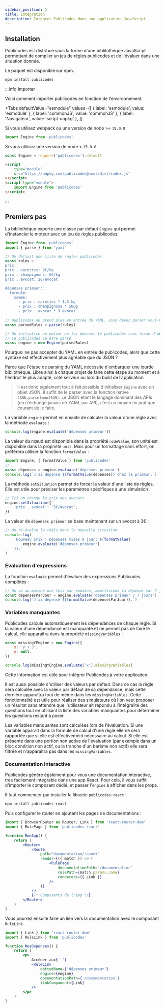 ```yaml
---
sidebar_position: 1
title: Intégration
description: Intégrer Publicodes dans une application JavaScript
---
```



## Installation

Publicodes est distribué sous la forme d'une biblitothèque
JavaScript permettant de compiler un jeu de règles
publicodes et de l'évaluer dans une situation donnée.

Le paquet est disponible sur npm.

```bash npm2yarn
npm install publicodes
```

:::info Importer

Voici comment importer publicodes en fonction de l'environnement.

<Tabs
    defaultValue="esmodule"
    values={[
    	{ label: 'esmodule', value: 'esmodule' },
    	{ label: 'commonJS', value: 'commonJS' },
    	{ label: 'Navigateur', value: 'script-unpkg' },
    ]}
>

<TabItem value="esmodule">

Si vous utilisez webpack ou une version de node >= `15.0.0`

```js
import Engine from 'publicodes'
```

</TabItem>
<TabItem value="commonJS">

Si vous utilisez une version de node < `15.0.0`

```js
const Engine = require('publicodes').default
```

</TabItem>
<TabItem value="script-unpkg">

```html
<script
	type="module"
	src="https://unpkg.com/publicodes@next/dist/index.js"
></script>
<script type="module">
	import Engine from 'publicodes'
</script>
```

</TabItem>
</Tabs>

:::

## Premiers pas

La bibliothèque exporte une classe par défaut `Engine` qui permet d'instancier le moteur avec un
jeu de règles publicodes.

```js
import Engine from 'publicodes'
import { parse } from 'yaml'

// On définit une liste de règles publicodes
const rules = `
prix:
prix . carottes: 2€/kg
prix . champignons: 5€/kg
prix . avocat: 2€/avocat

dépenses primeur:
  formule:
    somme:
      - prix . carottes * 1.5 kg
      - prix . champignons * 500g
      - prix . avocat * 3 avocat
`
// publicodes ne prend plus en entrée du YAML, vous devez parser vous-même votre code source
const parsedRules = parse(rules)

// On initialise un moteur en lui donnant le publicodes sous forme d'objet javascript.
// Ce publicodes va être parsé
const engine = new Engine(parsedRules)
```

Pourquoi ne pas accepter du YAML en entrée de publicodes, alors que cette syntaxe est effectivement plus agréable que du JSON ?

Parce que l'étape de parsing du YAML nécessite d'embarquer une lourde bibliothèque.
Libre ainsi à chaque projet de faire cette étape au moment et à l'endroit le plus adapté, côté serveur ou lors du build de l’application

> Il est donc également tout à fait possible d'initialiser `Engine` avec un objet JSON, il suffit de le parser avec la fonction native `JSON.parse(monJSON)`.
> Le JSON étant le langage dominant des APIs (on n'échange jamais de YAML par API), c'est un moyen en pratique courant de le faire.

La variable `engine` permet en ensuite de calculer la valeur d'une règle avec la
méthode `evaluate` :

```js
console.log(engine.evaluate('dépenses primeur'))
```

La valeur du nœud est disponible dans la propriété `nodeValue`, son
unité est disponible dans la propriété `unit`. Mais pour un formattage sans
effort, on préfèrera utiliser la fonction `formatValue` :

```js
import Engine, { formatValue } from 'publicodes'
// ...
const dépenses = engine.evaluate('dépenses primeur')
console.log(`J'ai dépensé ${formatValue(dépenses)} chez le primeur.`)
```

La méthode `setSituation` permet de forcer la valeur d'une liste de règles. Elle
est utile pour préciser les paramètres spécifiques à une simulation :

```js
// Ici on change le prix des avocats
engine.setSituation({
	'prix . avocat': '3€/avocat',
})
```

La valeur de `dépenses primeur` se base maintenant sur un avocat à 3€ :

```js
// On ré-évalue la règle dans la nouvelle situation
console.log(
	`Nouveau prix ! Dépenses mises à jour: ${formatValue(
		engine.evaluate('dépenses primeur')
	)}.`
)
```

### Évaluation d'expressions

La fonction `evaluate` permet d'évaluer des expressions Publicodes complètes :

```js
// On va au marché une fois par semaine, amortissons la dépense sur 7 jours
const depensesParJour = engine.evaluate('dépenses primeur / 7 jours')
console.log(`J'ai dépensé ${formatValue(depensesParJour)}.`)
```

### Variables manquantes

Publicodes calcule automatiquement les dépendances de chaque règle. Si la
valeur d'une dépendance est manquante et ne permet pas de faire le calcul, elle
apparaîtra dans la propriété `missingVariables` :

```js
const missingYEngine = new Engine({
	x: 'y + 5',
	y: null,
})

console.log(missingYEngine.evaluate('x').missingVariables)
```

Cette information est utile pour intégrer Publicodes à votre application.

Il est aussi possible d'utiliser des valeurs par défaut. Dans ce cas la règle
sera calculée avec la valeur par défaut de sa dépendance, mais cette dernière
apparaîtra tout de même dans les `missingVariables`. Cette fonctionnalité est
utile pour réaliser des simulateurs où l'on veut proposer un résultat sans
attendre que l'utilisateur ait répondu à l'intégralité des questions tout en
utilisant la liste des variables manquantes pour déterminer les questions
restant à poser.

Les variables manquantes sont calculées lors de l'évaluation. Si une variable
apparaît dans la formule de calcul d'une règle elle ne sera rapportée que si
elle est effectivement nécessaire au calcul. Si elle est présente dans une
portion non active de l'évaluation (par exemple dans un bloc condition non
actif, ou la tranche d'un barème non actif) elle sera filtrée et n'apparaîtra
pas dans les `missingVariables`.

### Documentation interactive

Publicodes génère également pour vous une documentation interactive, très
facilement intégrable dans une app React. Pour cela, il vous suffit d'importer
le composant dédié, et passer l'`engine` à afficher dans les props.

Il faut commencer par installer la librairie `publicodes-react` :

```bash npm2yarn
npm install publicodes-react
```

Puis configurer le router en ajoutant les pages de documentations :

```jsx
import { BrowserRouter as Router, Link } from 'react-router-dom'
import { RulePage } from 'publicodes-react'

function MonApp() {
	return (
		<Router>
			<Route
				path="documentation/:name+"
				render={({ match }) => (
					<RulePage
						documentationPath="/documentation"
						rulePath={match.params.name}
						renderers={{ Link }}
					/>
				)}
			/>
			{/* Composants de l'app */}
		</Router>
	)
}
```

Vous pourrez ensuite faire un lien vers la documentation avec le composant
`RuleLink`.

```jsx
import { Link } from 'react-router-dom'
import { RuleLink } from 'publicodes'

function MesDépenses() {
	return (
		<p>
			Accéder aux{' '}
			<RuleLink
				dottedName={'dépenses primeur'}
				engine={engine}
				documentationPath={'/documentation'}
				linkComponent={Link}
			/>
		</p>
	)
}
```
